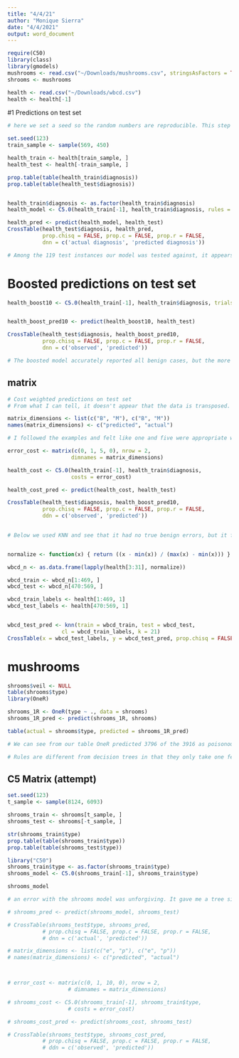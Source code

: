 ```yaml
---
title: "4/4/21"
author: "Monique Sierra"
date: "4/4/2021"
output: word_document
---
```


```r
require(C50)
library(class)
library(gmodels)
mushrooms <- read.csv("~/Downloads/mushrooms.csv", stringsAsFactors = TRUE)
shrooms <- mushrooms

health <- read.csv("~/Downloads/wbcd.csv")
health <- health[-1]
```

#1 Predictions on test set
```r
# here we set a seed so the random numbers are reproducible. This step is useful when needing to recreate the experiment or trouble shoot because it allows the values generated to be "the same random". It is also important to randomize data in order to eliminate any biases that exist in the way the values were stored, allowing us to create a more accurate training set.

set.seed(123)
train_sample <- sample(569, 450)

health_train <- health[train_sample, ]
health_test <- health[-train_sample, ]

prop.table(table(health_train$diagnosis))
prop.table(table(health_test$diagnosis))


health_train$diagnosis <- as.factor(health_train$diagnosis)
health_model <- C5.0(health_train[-1], health_train$diagnosis, rules = TRUE)

health_pred <- predict(health_model, health_test)
CrossTable(health_test$diagnosis, health_pred,
           prop.chisq = FALSE, prop.c = FALSE, prop.r = FALSE,
           dnn = c('actual diagnosis', 'predicted diagnosis'))

# Among the 119 test instances our model was tested against, it appears to have done well. 3.4% were incorrectly said to be bad but were harmless, and 1.7% were the dangerous error, said to be harmless but actually troublesome. We are able to boost our accuracy by implementing more trials.
```


# Boosted predictions on test set
```r
health_boost10 <- C5.0(health_train[-1], health_train$diagnosis, trials = 10, rules = TRUE)


health_boost_pred10 <- predict(health_boost10, health_test)

CrossTable(health_test$diagnosis, health_boost_pred10,
           prop.chisq = FALSE, prop.c = FALSE, prop.r = FALSE,
           dnn = c('observed', 'predicted'))

# The boosted model accurately reported all benign cases, but the more costly error appeared 1.7% of the time. If we consider this model being used thousands of times, we could potentially still have hundreds of deaths. This model, although good, could benefit from weighing the errors differently.
```

## matrix
```r
# Cost weighted predictions on test set 
# From what I can tell, it doesn't appear that the data is transposed.

matrix_dimensions <- list(c("B", "M"), c("B", "M"))
names(matrix_dimensions) <- c("predicted", "actual")

# I followed the examples and felt like one and five were appropriate weights for the cost matrix. Although it is inconvenient for a benign tumor to be labeled incorrectly, the opposite can prove much more disastrous, thus the heavier penalty. We see that the errors are zero for the harmless error and .017 for the unfavorable one. 

error_cost <- matrix(c(0, 1, 5, 0), nrow = 2,
                    dimnames = matrix_dimensions)

health_cost <- C5.0(health_train[-1], health_train$diagnosis,
                    costs = error_cost)

health_cost_pred <- predict(health_cost, health_test)

CrossTable(health_test$diagnosis, health_boost_pred10,
           prop.chisq = FALSE, prop.c = FALSE, prop.r = FALSE,
           ddn = c('observed', 'predicted'))
          

# Below we used KNN and see that it had no true benign errors, but it falsely predicted two true malignant cases, the more deadly mistake of the two. It was the much easier model to build when compared to C5, but our decisions tree model appeared to be slightly more accurate. Both models correctly gave us all the benign instances, but in terms of false negatives, C5 has KNN by a sliver.


normalize <- function(x) { return ((x - min(x)) / (max(x) - min(x))) }

wbcd_n <- as.data.frame(lapply(health[3:31], normalize))

wbcd_train <- wbcd_n[1:469, ]
wbcd_test <- wbcd_n[470:569, ]

wbcd_train_labels <- health[1:469, 1]
wbcd_test_labels <- health[470:569, 1]


wbcd_test_pred <- knn(train = wbcd_train, test = wbcd_test,
                 cl = wbcd_train_labels, k = 21)
CrossTable(x = wbcd_test_labels, y = wbcd_test_pred, prop.chisq = FALSE)
```

# mushrooms

```r
shrooms$veil <- NULL
table(shrooms$type)
library(OneR)

shrooms_1R <- OneR(type ~ ., data = shrooms)
shrooms_1R_pred <- predict(shrooms_1R, shrooms)

table(actual = shrooms$type, predicted = shrooms_1R_pred)

# We can see from our table OneR predicted 3796 of the 3916 as poisonous, which means 120 labeled edible could actually make you sick. This error is much worse than the opposite, (labeling benign ones as poisonous), and of those we had none. But for only using a single feature, this model gave us around 99% accuracy which is pretty groovy. 

# Rules are different from decision trees in that they only take one feature and finds relationships between the values and their predictor. The decision tree, on the other hand, uses information gain to classify and label characteristics until a membership is met. This "divide and conquer" strategy also has boosting options which are incredibly helpful when some outcomes are more unfavorable than others. 

```

## C5 Matrix (attempt)
```r
set.seed(123)
t_sample <- sample(8124, 6093)

shrooms_train <- shrooms[t_sample, ]
shrooms_test <- shrooms[-t_sample, ]

str(shrooms_train$type)
prop.table(table(shrooms_train$type))
prop.table(table(shrooms_test$type))

library("C50")
shrooms_train$type <- as.factor(shrooms_train$type)
shrooms_model <- C5.0(shrooms_train[-1], shrooms_train$type)

shrooms_model

# an error with the shrooms model was unforgiving. It gave me a tree size of zero despite reading and following as closely as I could, and this kept me from running the rest of the C5 model on it.

# shrooms_pred <- predict(shrooms_model, shrooms_test)

# CrossTable(shrooms_test$type, shrooms_pred,
           # prop.chisq = FALSE, prop.c = FALSE, prop.r = FALSE,
           # dnn = c('actual', 'predicted'))

# matrix_dimensions <- list(c("e", "p"), c("e", "p"))
# names(matrix_dimensions) <- c("predicted", "actual")



# error_cost <- matrix(c(0, 1, 10, 0), nrow = 2,
                   # dimnames = matrix_dimensions)

# shrooms_cost <- C5.0(shrooms_train[-1], shrooms_train$type,
                   # costs = error_cost)

# shrooms_cost_pred <- predict(shrooms_cost, shrooms_test)

# CrossTable(shrooms_test$type, shrooms_cost_pred,
           # prop.chisq = FALSE, prop.c = FALSE, prop.r = FALSE,
           # ddn = c('observed', 'predicted'))


```


